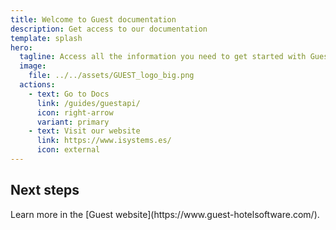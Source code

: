 ```yaml
---
title: Welcome to Guest documentation
description: Get access to our documentation
template: splash
hero:
  tagline: Access all the information you need to get started with Guest
  image:
    file: ../../assets/GUEST_logo_big.png
  actions:
    - text: Go to Docs
      link: /guides/guestapi/
      icon: right-arrow
      variant: primary
    - text: Visit our website
      link: https://www.isystems.es/
      icon: external
---
```



## Next steps


<LinkCard
	title="Acces the GuestAPI Swagger UI"
	description="Our Guest API is build and documented with Swagger."
	icon="open-book"
	href="/swagger/index"
/>


<Card title="Learn more about Guest" icon="open-book">
	Learn more in the [Guest website](https://www.guest-hotelsoftware.com/).
</Card>

